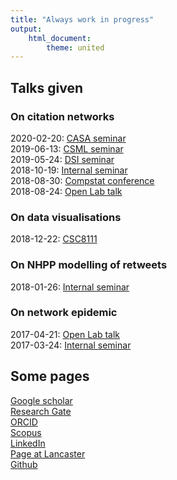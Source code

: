 ```yaml
---
title: "Always work in progress"
output:
    html_document:
        theme: united
---
```


## Talks given
### On citation networks
2020-02-20: [CASA seminar](slides/casa_seminar.html)  
2019-06-13: [CSML seminar](slides/csml_seminar.html)  
2019-05-24: [DSI seminar](slides/dsi_seminar.html)  
2018-10-19: [Internal seminar](slides/statsresgroup_network_review.html)  
2018-08-30: [Compstat conference](slides/compstat.html)  
2018-08-24: [Open Lab talk](slides/labtalk_citation_network.html)  

### On data visualisations
2018-12-22: [CSC8111](slides/csc8111.html)  

### On NHPP modelling of retweets
2018-01-26: [Internal seminar](slides/tweets_statsresgroup.html)  

### On network epidemic
2017-04-21: [Open Lab talk](slides/labtalk.html)  
2017-03-24: [Internal seminar](slides/network_epidemic.html)  

## Some pages
[Google scholar](https://scholar.google.co.uk/citations?user=V_i3YwkAAAAJ&hl=en)  
[Research Gate](https://www.researchgate.net/profile/Clement_Lee7)  
[ORCID](https://orcid.org/0000-0003-1785-8671)  
[Scopus](https://www.scopus.com/authid/detail.uri?authorId=57195286419)  
[LinkedIn](https://www.linkedin.com/in/clement-lee-153a9bb8/)  
[Page at Lancaster](https://www.lancaster.ac.uk/maths/people/clement-lee)  
[Github](https://github.com/clement-lee)  